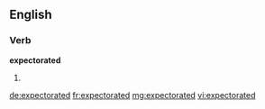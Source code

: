 ==English==

===Verb===
'''expectorated'''

# {{past of|[[expectorate]]}}

[[de:expectorated]]
[[fr:expectorated]]
[[mg:expectorated]]
[[vi:expectorated]]
